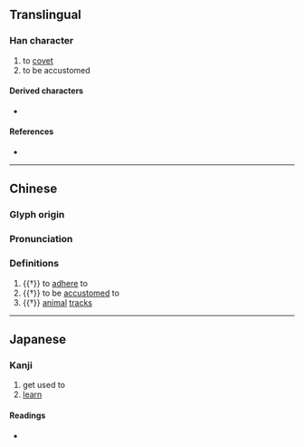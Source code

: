{{character info/new}}
==Translingual==

===Han character===
{{Han char|rn=94|rad=犬|as=04|sn=7|four=47215|canj=KHNG|ids=⿰犭丑}}

# to [[covet]]
# to be accustomed

====Derived characters====
* {{l|mul|[[莥]]}}

====References====
* {{Han ref|kx=0707.230|dkj=20289|dj=1120.050|hdz=21337.060|uh=72C3|ud=29379|bh=CB63|bd=52067}}

----
==Chinese==
{{zh-forms}}

===Glyph origin===
{{Han etym}}
{{Han compound|犬|t1=dog|丑|c1=s|c2=p|ls=psc}}

===Pronunciation===
{{zh-pron
|m=niǔ,nǜ
|c=nau2
|mc=y
|oc=y
|cat=v
}}

===Definitions===
{{zh-hanzi}}

# {{†}} to [[adhere]] to
# {{†}} to be [[accustomed]] to
# {{†}} [[animal]] [[track]]s

----

==Japanese==

===Kanji===
{{ja-kanji|grade=|rs=犬04}}

# get used to
# [[learn]]

====Readings====
* {{ja-readings|on=[[じゅう]] (jū)|kun=[[なれる]] (nareru), [[ならう]] (narau)}}